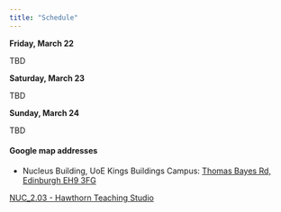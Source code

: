 ```yaml
---
title: "Schedule"
---
```


**Friday, March 22**

TBD

<!-- - 5:00pm: Check-in begins at Perkins Library Link near the Help Desk (floor L1) -->
<!-- - 6:00pm: Data kick-off at Levine Science Research Center (LSRC) B101. -->
<!-- - 6:30pm: DataFest moves to Perkins Link for Dinner, and check-in continues at Perkins Link near the Help Desk (floor L1); workspace assignments are released -->
<!-- - 9:00pm: DataFest support and consulting runs until 9pm. -->

**Saturday, March 23**

TBD

<!-- - 10:00am: DataFest continues at Perkins Library: breakfast + coffee + tea -->
<!-- - 12:30pm: Group photo -->
<!-- - 1:00pm: Lunch -->
<!-- - 2:00pm: Activity break -->
<!-- - 4:00pm: Activity break -->
<!-- - 6:00pm: Dinner & trivia -->
<!-- - 9:00pm: DataFest support and consulting runs until 9pm. -->

**Sunday, March 24**

TBD

<!-- *Consultants available for help until 12:00pm.* -->

<!-- - 10:00am: DataFest continues at Perkins + breakfast + coffee + tea -->
<!-- - 12:00pm: Lunch + projects due! -->
<!-- - 1:00pm-2:30pm: Round 1 judging -->
<!-- - 3:00pm-5:00pm: Final round of judging & awards in Levine Science Research Center (LSRC) B101 -->

#### Google map addresses

- Nucleus Building, UoE Kings Buildings Campus: [Thomas Bayes Rd, Edinburgh EH9 3FG](https://www.google.com/maps/place/The+Nucleus+Building,+The+University+of+Edinburgh/@55.9228707,-3.1739974,15z/data=!4m2!3m1!1s0x0:0x30d53c72c9accbd8?sa=X&ved=2ahUKEwi0sZeD4KuEAxUAZ0EAHTvaDQsQ_BJ6BAgPEAA)

[NUC_2.03 - Hawthorn Teaching Studio](https://www.ed.ac.uk/timetabling-examinations/timetabling/room-bookings/bookable-rooms3/room/0639_02_2.03)

<!-- <iframe src="https://www.google.com/maps/embed?pb=!1m18!1m12!1m3!1d3227.8243789566163!2d-78.945684149699!3d36.00015750176001!2m3!1f0!2f0!3f0!3m2!1i1024!2i768!4f13.1!3m3!1m2!1s0x89ace6b0062c689b%3A0x418fe3d44783c11b!2sPenn%20Pavilion!5e0!3m2!1sen!2sus!4v1705005781165!5m2!1sen!2sus" width="600" height="450" style="border:0;" allowfullscreen="" loading="lazy" referrerpolicy="no-referrer-when-downgrade"></iframe> -->

<!-- - Perkins library: [411 Chapel Drive -->
<!-- Durham, NC 27708](https://goo.gl/maps/JGGawKRZBm2ygq4S8) -->
<!-- - Levine Science Research Center (LSRC): [308 Research Dr, Durham, NC 27710](https://goo.gl/maps/ERowZZSPJwrp3i1MA) -->
